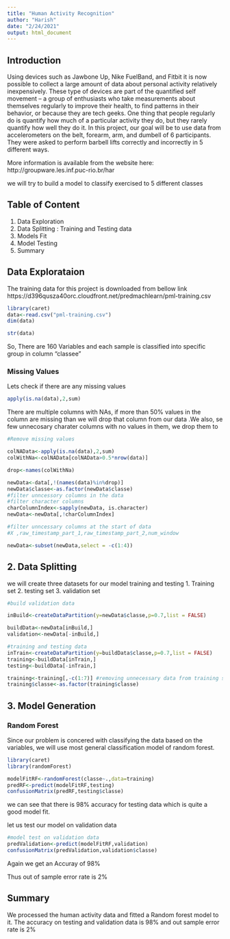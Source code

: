 ```yaml
---
title: "Human Activity Recognition"
author: "Harish"
date: "2/24/2021"
output: html_document
---
```


## Introduction 

Using devices such as Jawbone Up, Nike FuelBand, and Fitbit it is now possible to collect a large amount of data about personal activity relatively inexpensively. These type of devices are part of the quantified self movement – a group of enthusiasts who take measurements about themselves regularly to improve their health, to find patterns in their behavior, or because they are tech geeks. One thing that people regularly do is quantify how much of a particular activity they do, but they rarely quantify how well they do it. In this project, our goal will be to use data from accelerometers on the belt, forearm, arm, and dumbell of 6 participants. They were asked to perform barbell lifts correctly and incorrectly in 5 different ways. 

More information is available from the website here: http://groupware.les.inf.puc-rio.br/har 

we will try to build a model to classify exercised to 5 different classes

## Table of Content 

1. Data Exploration
2. Data Splitting : Training and Testing data
3. Models Fit 
4. Model Testing 
5. Summary


## Data Explorataion

The training data for this project is downloaded from bellow link
https://d396qusza40orc.cloudfront.net/predmachlearn/pml-training.csv

```r
library(caret)
data<-read.csv("pml-training.csv")
dim(data)
```


```r
str(data)
```

So, There are 160 Variables and each sample is classified into specific group in column "classee"

### Missing Values 
Lets check if there are any missing values 
```r
apply(is.na(data),2,sum)
```

There are multiple columns with NAs, if more than 50% values in the column are missing than we will drop that column from our data .We also, se few unnecosary charater columns with no values in them, we drop them to 


```r
#Remove missing values 

colNAData<-apply(is.na(data),2,sum)
colWithNa<-colNAData[colNAData>0.5*nrow(data)]

drop<-names(colWithNa)

newData<-data[,!(names(data)%in%drop)]
newData$classe<-as.factor(newData$classe)
#filter unncessory columns in the data 
#filter character columns 
charColumnIndex<-sapply(newData, is.character)
newData<-newData[,!charColumnIndex]

#filter unncessary columns at the start of data 
#X ,raw_timestamp_part_1,raw_timestamp_part_2,num_window

newData<-subset(newData,select = -c(1:4))
```


## 2. Data Splitting 

we will create three datasets for our model training and testing 
1. Training set 
2. testing set 
3. validation set 

```r
#build validation data 

inBuild<-createDataPartition(y=newData$classe,p=0.7,list = FALSE)

buildData<-newData[inBuild,]
validation<-newData[-inBuild,]

#training and testing data 
inTrain<-createDataPartition(y=buildData$classe,p=0.7,list = FALSE)
training<-buildData[inTrain,]
testing<-buildData[-inTrain,]

training<-training[,-c(1:7)] #removing unnecessary data from training set 
training$classe<-as.factor(training$classe)
```



## 3. Model Generation 

### Random Forest 

Since our problem is concered with classifying the data based on the variables, we will use most general classification model of random forest.

```r
library(caret)
library(randomForest)

modelFitRF<-randomForest(classe~.,data=training)
predRF<-predict(modelFitRF,testing)
confusionMatrix(predRF,testing$classe)

```

we can see that there is 98% accuracy for testing data which is quite a good model fit.

let us test our model on validation data 

```r
#model test on validation data
predValidation<-predict(modelFitRF,validation)
confusionMatrix(predValidation,validation$classe)
```

Again we get an Accuray of 98%

Thus out of sample error rate is 2%

## Summary 

We processed the human activity data and fitted a Random forest model to it. The accuracy on testing and validation data is 98% and out sample error rate is 2%



